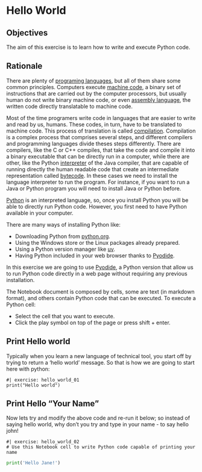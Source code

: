 # Hello World

## Objectives

The aim of this exercise is to learn how to write and execute Python code.

## Rationale

There are plenty of [programing languages](https://en.wikipedia.org/wiki/List_of_programming_languages), but all of them share some common principles.
Computers execute [machine code](https://en.wikipedia.org/wiki/Machine_code), a binary set of instructions that are carried out by the computer processors, but usually human do not write binary machine code, or even [assembly language](https://en.wikipedia.org/wiki/Assembly_language), the written code directly translatable to machine code.

Most of the time programers write code in languages that are easier to write and read by us, humans. These codes, in turn, have to be translated to machine code. This process of translation is called [compilation](https://en.wikipedia.org/wiki/Compiler). Compilation is a complex process that comprises several steps, and different compilers and programming languages divide theses steps differently.
There are compilers, like the C or C++ compiles, that take the code and compile it into a binary executable that can be directly run in a computer, while there are other, like the Python [interpreter](https://en.wikipedia.org/wiki/Interpreter_(computing)) of the Java compiler, that are capable of running directly the human readable code that create an intermediate representation called [bytecode](https://en.wikipedia.org/wiki/Bytecode).
In these cases we need to install the language interpreter to run the program. For instance, if you want to run a Java or Python program you will need to install Java or Python before.

[Python](https://en.wikipedia.org/wiki/Python_(programming_language)) is an interpreted language, so, once you install Python you will be able to directly run Python code.
However, you first need to have Python available in your computer.

There are many ways of installing Python like:

  - Downloading Python from [python.org](https://www.python.org/).
  - Using the Windows store or the Linux packages already prepared.
  - Using a Python version manager like [uv](https://docs.astral.sh/uv/).
  - Having Python included in your web browser thanks to [Pyodide](https://pyodide.org/).

In this exercise we are going to use [Pyodide](https://pyodide.org/), a Python version that allow us to run Python code directly in a web page without requiring any previous installation.

The Notebook document is composed by cells, some are text (in markdown format), and others contain Python code that can be executed.
To execute a Python cell:

  - Select the cell that you want to execute.
  - Click the play symbol on top of the page or press shift + enter.

## Print Hello world

Typically when you learn a new language of technical tool, you start off by trying to return a 'hello world' message. So that is how we are going to start here with python: 

```pyodide
#| exercise: hello_world_01
print("Hello world")
```

## Print Hello "Your Name"

Now lets try and modify the above code and re-run it below; so instead of saying hello world, why don't you try and type in your name - to say hello john! 

```pyodide
#| exercise: hello_world_02
# Use this Notebook cell to write Python code capable of printing your name
```

::: { .solution exercise="hello_world_02" }
::: { .callout-tip collapse="false"}

```python
print('Hello Jane!')
```

:::
:::